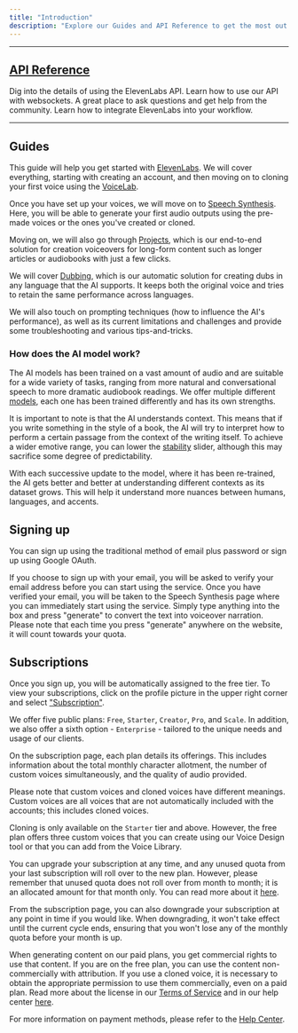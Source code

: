 ```yaml
---
title: "Introduction"
description: "Explore our Guides and API Reference to get the most out of ElevenLabs."
---
```


---

## [API Reference](/api-reference)
<CardGroup cols={2}>
  <Card title="API Reference" icon="book-open-cover" href="/api-reference/text-to-speech">
    Dig into the details of using the ElevenLabs API.
  </Card>
  <Card title="Websockets" icon="comments" href="/api-reference/websockets">
    Learn how to use our API with websockets.
  </Card>
  <Card title="Join Our Discord" icon="discord"href="https://discord.gg/elevenlabs">
    A great place to ask questions and get help from the community.
  </Card>
  <Card title="Integration Guides" icon="rectangle-pro" href="/../api-reference/how-to-use-tts-with-streaming">
    Learn how to integrate ElevenLabs into your workflow.
  </Card>
</CardGroup>

---


## Guides

This guide will help you get started with [ElevenLabs](https://elevenlabs.io). We will cover everything, starting with creating an account, and then moving on to cloning your first voice using the [VoiceLab](/voice-lab/overview).

Once you have set up your voices, we will move on to [Speech Synthesis](/speech-synthesis). Here, you will be able to generate your first audio outputs using the pre-made voices or the ones you've created or cloned.

Moving on, we will also go through [Projects](/projects), which is our end-to-end solution for creation voiceovers for long-form content such as longer articles or audiobooks with just a few clicks.

We will cover [Dubbing](/dubbing), which is our automatic solution for creating dubs in any language that the AI supports. It keeps both the original voice and tries to retain the same performance across languages.

We will also touch on prompting techniques (how to influence the AI's performance), as well as its current limitations and challenges and provide some troubleshooting and various tips-and-tricks.





### How does the AI model work?

The AI models has been trained on a vast amount of audio and are suitable for a wide variety of tasks, ranging from more natural and conversational speech to more dramatic audiobook readings. We offer multiple different [models](/speech-synthesis/models), each one has been trained differently and has its own strengths.

It is important to note is that the AI understands context. This means that if you write something in the style of a book, the AI will try to interpret how to perform a certain passage from the context of the writing itself. To achieve a wider emotive range, you can lower the [stability](/speech-synthesis/voice-settings#stability) slider, although this may sacrifice some degree of predictability.

With each successive update to the model, where it has been re-trained, the AI gets better and better at understanding different contexts as its dataset grows. This will help it understand more nuances between humans, languages, and accents.





## Signing up

You can sign up using the traditional method of email plus password or sign up using Google OAuth.

If you choose to sign up with your email, you will be asked to verify your email address before you can start using the service. Once you have verified your email, you will be taken to the Speech Synthesis page where you can immediately start using the service. Simply type anything into the box and press "generate" to convert the text into voiceover narration. Please note that each time you press "generate" anywhere on the website, it will count towards your quota.


## Subscriptions

Once you sign up, you will be automatically assigned to the free tier. To view your subscriptions, click on the profile picture in the upper right corner and select ["Subscription"](https://elevenlabs.io/subscription).

We offer five public plans: `Free`, `Starter`, `Creator`, `Pro`, and `Scale`. In addition, we also offer a sixth option - `Enterprise` - tailored to the unique needs and usage of our clients.

On the subscription page, each plan details its offerings. This includes information about the total monthly character allotment, the number of custom voices simultaneously, and the quality of audio provided.

Please note that custom voices and cloned voices have different meanings. Custom voices are all voices that are not automatically included with the accounts; this includes cloned voices.

Cloning is only available on the `Starter` tier and above. However, the free plan offers three custom voices that you can create using our Voice Design tool or that you can add from the Voice Library.

You can upgrade your subscription at any time, and any unused quota from your last subscription will roll over to the new plan. However, please remember that unused quota does not roll over from month to month; it is an allocated amount for that month only. You can read more about it [here](https://help.elevenlabs.io/hc/en-us/articles/13514114771857-What-happens-to-my-subscription-and-quota-at-the-end-of-the-month-).

From the subscription page, you can also downgrade your subscription at any point in time if you would like. When downgrading, it won't take effect until the current cycle ends, ensuring that you won't lose any of the monthly quota before your month is up.

When generating content on our paid plans, you get commercial rights to use that content. If you are on the free plan, you can use the content non-commercially with attribution. If you use a cloned voice, it is necessary to obtain the appropriate permission to use them commercially, even on a paid plan. Read more about the license in our [Terms of Service](https://elevenlabs.io/terms) and in our help center [here](https://help.elevenlabs.io/hc/en-us/articles/13313564601361-Can-I-publish-the-content-I-generate-on-the-platform-).

For more information on payment methods, please refer to the [Help Center](https://help.elevenlabs.io/).
